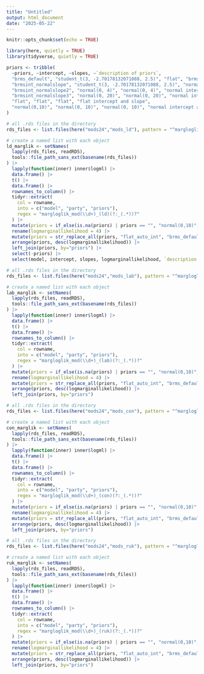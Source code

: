 ```yaml
---
title: "Untitled"
output: html_document
date: "2025-05-22"
---
```


```r
knitr::opts_chunk$set(echo = TRUE)
```

```r
library(here, quietly = TRUE)
library(tidyverse, quietly = TRUE)
```

```r
priors <- tribble(
  ~priors, ~intercept, ~slopes, ~`description of priors`,
  "brms_default", "student_t(3, -2.70178132071088, 2.5)", "flat", "brms default",
  "brmsint_normalslope", "student_t(3, -2.70178132071088, 2.5)", "normal(0, 10)", "brms default intercept, normal slopes",
  "brmsint_normalslope2", "normal(0, 4)", "normal(0, 4)", "normal intercept and slope (low sd)", 
  "brmsint_normalslope3", "normal(0, 20)", "normal(0, 20)", "normal intercept and slope (high sd)",
  "flat", "flat", "flat", "flat intercept and slope",
  "normal(0,10)", "normal(0, 10)", "normal(0, 10)", "normal intercept and slope (mid sd)"
)

```

```r
# all .rds files in the directory
rds_files <- list.files(here("mods24","mods_ld"), pattern = "^margloglik.*\\.rds$", full.names = TRUE)

# create a named list with each object
ld_marglik <- setNames(
  lapply(rds_files, readRDS),
  tools::file_path_sans_ext(basename(rds_files))
) |> 
  lapply(function(inner) inner$logml) |> 
  data.frame() |> 
  t() |> 
  data.frame() |> 
  rownames_to_column() |> 
  tidyr::extract(
    col = rowname,
    into = c("model", "party", "priors"),
    regex = "margloglik_mod(\\d+)_(ld)(?:_(.*))?"
  ) |> 
  mutate(priors = if_else(is.na(priors) | priors == "", "normal(0,10)", priors)) |> 
  rename(logmarginallikelihood = 4) |> 
  mutate(priors = str_replace_all(priors, "flat_auto_int", "brms_default")) |>
  arrange(priors, desc(logmarginallikelihood)) |> 
  left_join(priors, by="priors") |> 
  select(-priors) |> 
  select(model, intercept, slopes, logmarginallikelihood, `description of priors`)

```


```r
# all .rds files in the directory
rds_files <- list.files(here("mods24","mods_lab"), pattern = "^margloglik.*\\.rds$", full.names = TRUE)

# create a named list with each object
lab_marglik <- setNames(
  lapply(rds_files, readRDS),
  tools::file_path_sans_ext(basename(rds_files))
) |> 
  lapply(function(inner) inner$logml) |> 
  data.frame() |> 
  t() |> 
  data.frame() |> 
  rownames_to_column() |> 
  tidyr::extract(
    col = rowname,
    into = c("model", "party", "priors"),
    regex = "margloglik_mod(\\d+)_(lab)(?:_(.*))?"
  ) |> 
  mutate(priors = if_else(is.na(priors) | priors == "", "normal(0,10)", priors)) |> 
  rename(logmarginallikelihood = 4) |> 
  mutate(priors = str_replace_all(priors, "flat_auto_int", "brms_default")) |>
  arrange(priors, desc(logmarginallikelihood)) |> 
  left_join(priors, by="priors")

```


```r
# all .rds files in the directory
rds_files <- list.files(here("mods24","mods_con"), pattern = "^margloglik.*\\.rds$", full.names = TRUE)

# create a named list with each object
con_marglik <- setNames(
  lapply(rds_files, readRDS),
  tools::file_path_sans_ext(basename(rds_files))
) |> 
  lapply(function(inner) inner$logml) |> 
  data.frame() |> 
  t() |> 
  data.frame() |> 
  rownames_to_column() |> 
  tidyr::extract(
    col = rowname,
    into = c("model", "party", "priors"),
    regex = "margloglik_mod(\\d+)_(con)(?:_(.*))?"
  ) |> 
  mutate(priors = if_else(is.na(priors) | priors == "", "normal(0,10)", priors)) |> 
  rename(logmarginallikelihood = 4) |> 
  mutate(priors = str_replace_all(priors, "flat_auto_int", "brms_default")) |>
  arrange(priors, desc(logmarginallikelihood)) |> 
  left_join(priors, by="priors")

```


```r
# all .rds files in the directory
rds_files <- list.files(here("mods24","mods_ruk"), pattern = "^margloglik.*\\.rds$", full.names = TRUE)

# create a named list with each object
ruk_marglik <- setNames(
  lapply(rds_files, readRDS),
  tools::file_path_sans_ext(basename(rds_files))
) |> 
  lapply(function(inner) inner$logml) |> 
  data.frame() |> 
  t() |> 
  data.frame() |> 
  rownames_to_column() |> 
  tidyr::extract(
    col = rowname,
    into = c("model", "party", "priors"),
    regex = "margloglik_mod(\\d+)_(ruk)(?:_(.*))?"
  ) |> 
  mutate(priors = if_else(is.na(priors) | priors == "", "normal(0,10)", priors)) |> 
  rename(logmarginallikelihood = 4) |> 
  mutate(priors = str_replace_all(priors, "flat_auto_int", "brms_default")) |>
  arrange(priors, desc(logmarginallikelihood)) |> 
  left_join(priors, by="priors")

```




